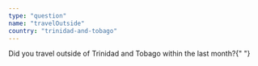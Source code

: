 ```yaml
---
type: "question"
name: "travelOutside"
country: "trinidad-and-tobago"
---
```


<p style={{ display: "inline-block" }}>
  Did you travel outside of Trinidad and Tobago within the last month?{" "}
</p>
<Tooltip
  text="?"
  tooltipText="Travel includes passing through an airport"
/>
    